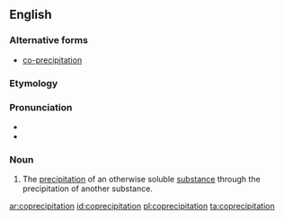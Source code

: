 ==English==
===Alternative forms===
*[[co-precipitation]]

===Etymology===

{{prefix|co|precipitation}}

===Pronunciation===

*{{IPA|koʊpɹɪsɪpɪˈteɪʃən}}
*{{rhymes|eɪʃən}}

===Noun===
{{en-noun}}
{{wikipedia}}

#{{chemistry}} The [[precipitation]] of an otherwise soluble [[substance]] through the precipitation of another substance.

[[ar:coprecipitation]]
[[id:coprecipitation]]
[[pl:coprecipitation]]
[[ta:coprecipitation]]